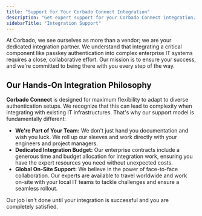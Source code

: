 ```yaml
---
title: "Support for Your Corbado Connect Integration"
description: "Get expert support for your Corbado Connect integration. Our team is here to help you with any questions or issues you may encounter with passkeys."
sidebarTitle: "Integration Support"
---
```



<Demo />

At Corbado, we see ourselves as more than a vendor; we are your dedicated integration partner. We understand that integrating a critical component like passkey authentication into complex enterprise IT systems requires a close, collaborative effort. Our mission is to ensure your success, and we're committed to being there with you every step of the way.

## Our Hands-On Integration Philosophy

**Corbado Connect** is designed for maximum flexibility to adapt to diverse authentication setups. We recognize that this can lead to complexity when integrating with existing IT infrastructures. That's why our support model is fundamentally different:

-   **We're Part of Your Team:** We don't just hand you documentation and wish you luck. We roll up our sleeves and work directly with your engineers and project managers.
-   **Dedicated Integration Budget:** Our enterprise contracts include a generous time and budget allocation for integration work, ensuring you have the expert resources you need without unexpected costs.
-   **Global On-Site Support:** We believe in the power of face-to-face collaboration. Our experts are available to travel worldwide and work on-site with your local IT teams to tackle challenges and ensure a seamless rollout.

Our job isn't done until your integration is successful and you are completely satisfied.